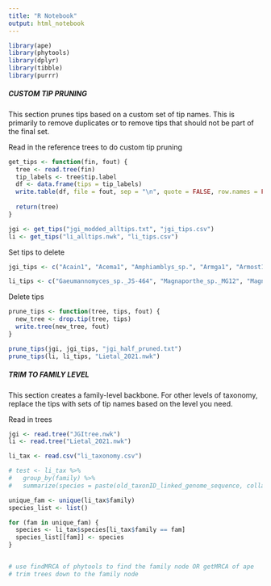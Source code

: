 ```yaml
---
title: "R Notebook"
output: html_notebook
---
```


```r
library(ape)
library(phytools)
library(dplyr)
library(tibble)
library(purrr)
```

##### CUSTOM TIP PRUNING #####
This section prunes tips based on a custom set of tip names. This is primarily
to remove duplicates or to remove tips that should not be part of the final
set.

Read in the reference trees to do custom tip pruning
```r
get_tips <- function(fin, fout) {
  tree <- read.tree(fin)
  tip_labels <- tree$tip.label
  df <- data.frame(tips = tip_labels)
  write.table(df, file = fout, sep = "\n", quote = FALSE, row.names = FALSE, col.names = FALSE)
  
  return(tree)
}

jgi <- get_tips("jgi_modded_alltips.txt", "jgi_tips.csv")
li <- get_tips("li_alltips.nwk", "li_tips.csv")
```

Set tips to delete
```r
jgi_tips <- c("Acain1", "Acema1", "Amphiamblys_sp.", "Armga1", "Armost1", "Arnium", "Arxula", "Ascni1", "Aspacu1", "Aspbru1", "Aspcos1", "Aspell1", "Aspergillus_nomius3137_1", "Aspeuc1", "Aspfij1", "Asphet1", "Asphom1", "Aspibe1", "Aspind1", "Aspjap1", "Asplac1", "Aspneo1", "Asppip1", "Asppseute1", "Aspsac1", "Aspscl1", "Aspscle1", "Aspuva1", "Aspvad1", "Aspvio1", "Bimnz1", "Biscogniauxia_sp.", "Cadophora_sp.", "Cadophora_sp.", "Canmem1", "CerAGI", "Cersp1", "Chaetomium_sp.", "Chytriomyces_sp.", "Cladorrhinum_sp.", "Cladorrhinum_sp.", "Coniochaeta_sp.", "Copmar1", "Copmic2", "Coprinopsis_sp.", "Copromyces_sp.", "Cordyceps_sp.", "Crycu1", "Cryte1", "Daldinia_sp.", "Decga1", "Densp1", "Diohu1", "Emericellopsis_sp.", "Endogone_sp", "Erebi1", "Fennellomyces_sp.", "FoxFo5176", "FoxII5", "Fusarium_oxysporum_2", "Fusarium_sp.", "Ganoderma_sp.", "Haplosporangium_sp.", "Haplosporangium_sp.", "Haplosporangium_sp.", "Helsul1", "Hydru2", "Hypoxylon_sp.", "Hypoxylon_sp.", "Hypoxylon_sp.", "Hypoxylon_sp.", "Hypoxylon_sp.", "Hypoxylon_sp.", "Hypoxylon_sp.", "Hypoxylon_sp.", "Hypoxylon_sp.", "Hypoxylon_sp.", "Ilyonectria_sp.", "Ilyonectria_sp.", "Jamsp1", "Lachancea_sp.", "Lacqui1", "Lactifluus_cf.", "Lactifluus_cf.", "Leisp1", "Leotiomycetes_sp.", "Leotiomycetes_sp.", "Leptodontidium_sp.", "Linin1", "Lizem1", "Marfi1", "Maseb1", "Meimi1", "MicG_I_3", "Micmi1", "Morhum1", "Morimp1", "Mortierella_sp.", "Mortierella_sp.", "Mortierella_sp.", "Mortierella_sp.", "Mortierella_sp.", "Mortierella_sp.", "Mortierella_sp.", "Mortierella_sp.", "Mortierella_sp.", "Mortierella_sp.", "Mortierella_sp.", "Mortierella_sp.", "Mortierella_sp.", "Mortierella_sp.", "Mortierella_sp.", "Mycgal1", "Mycosphaerella", "Mytre1", "Nemania_sp.", "Nemania_sp.", "Nemania_sp.", "Orpinomyces_sp.", "Panru1", "Paxam1", "Pecoramyces_sp.", "Peniophora_sp.", "Perma1", "Pestalotiopsis_sp.", "Phlebopus_sp.", "Phyllosticta_sp.", "Piromyces_sp.", "Pisolithus_sp.", "Pleery1", "Plucer1", "Podospora_aff.", "Polbr1", "Pseudogymnoascus_sp.", "Pseudogymnoascus_sp.", "Pseudogymnoascus_sp.", "Pseudogymnoascus_sp.", "Pseudogymnoascus_sp.", "Pseudogymnoascus_sp.", "Pyrenochaeta_sp.", "Rachicladosporium_sp.", "Rhexocercosporidium_sp.", "Rhihy1", "Rhiir2_1", "RhiirA1_1", "RhiirB3", "RhiirC2", "Rhili1", "Rhodotorula_sp.", "Rhodotorula_sp.", "Rhodsp1", "Ricmel1", "Saccharomycetaceae_sp", "Setho1", "Sistotrema_sp.", "Sorhu1", "Stagonospora_sp.", "Suidec1", "Suigr1", "Suihi1", "Suillus_cf.", "Synps1", "Terbo2", "Termitomyces_sp.", "Tescy1", "Thasp1", "Thega1", "Tilwa1", "Trace1", "Traci1", "Tribi1", "Tubbor1", "Umbelopsis_sp.", "Umbra1", "Ustsp1", "Xerba1", "Xylaria_cf.", "Xylaria_cf.", "Xylaria_sp.", "Xylaria_sp.", "Xylaria_sp.", "Xylaria_sp.", "Xylaria_sp.", "Xylaria_sp.", "Xylariaceae_sp.", "Xylariaceae_sp.", "Xylariaceae_sp.", "Xylariaceae_sp.", "Xylariaceae_sp.", "Xylariaceae_sp.", "Xylariaceae_sp.", "Xylariaceae_sp.", "Xylariaceae_sp.", "Xylariales_sp.", "Xylariomycetidae_sp.", "Xylariomycetidae_sp.", "Yarrowia_lipolytica_1", "Gelatoporia")

li_tips <- c("Gaeumannomyces_sp._JS-464", "Magnaporthe_sp._MG12", "Magnaporthe_sp._MG03", "Magnaporthe_sp._MG07", "Magnaporthe_sp._MG05", "Magnaporthe_sp._MG08", "Raffaelea_sp._RL272", "Juglanconis_sp._DMW523", "Nectria_sp._B-13", "Fusarium_sp._FIESC_12", "Fusarium_sp._FIESC_28", "Fusarium_sp._JS626", "Fusarium_sp._Na10", "Fusarium_sp._FSSC_6", "Fusarium_sp._JS1030", "Epichloe_sp._AL9924", "Tolypocladium_sp._Salcha_MEA-2", "Tolypocladium_sp._Sup5_PDA-1", "Ophiocordyceps_sp._camponoti-leonardi", "Ophiocordyceps_sp._camponoti-saundersi", "Cordyceps_sp._RAO-2017", "Lecanicillium_sp._MT-2017a", "Lecanicillium_sp._LEC01", "Escovopsis_sp._AC", "Escovopsis_sp._Ae724", "Escovopsis_sp._Ae720", "Escovopsis_sp._Ae733", "Escovopsis_sp._TC", "Colletotrichum_sp._JS-367", "Xylaria_sp._MSU_SB201401", "Xylaria_sp._JS573", "Hypoxylon_sp._EC38", "Hypoxylon_sp._CO27-5", "Hypoxylon_sp._E7406B", "Daldinia_sp._EC12", "Hypoxylon_sp._CI-4A", "Pestalotiopsis_sp._JCM_9685", "Cadophora_sp._DSE1049", "Helotiales_sp._F229", "Phialophora_cf._hyalina_BP_5553", "Rutstroemia_sp._NJR-2017a_BBW", "Rutstroemia_sp._NJR-2017a_WRK4", "Rutstroemia_sp._NJR-2017a_BVV2", "Pseudogymnoascus_sp._VKM_F-4515_FW-2607", "Pseudogymnoascus_sp._VKM_F-4517_FW-2822", "Pseudogymnoascus_sp._BL308", "Pseudogymnoascus_sp._23342-1-I1", "Pseudogymnoascus_sp._VKM_F-4520_FW-2644", "Pseudogymnoascus_sp._VKM_F-4518_FW-2643", "Pseudogymnoascus_sp._VKM_F-4281_FW-2241", "Pseudogymnoascus_sp._04NY16", "Pseudogymnoascus_sp._24MN13", "Pseudogymnoascus_sp._VKM_F-103", "Pseudogymnoascus_sp._VKM_F-4519_FW-2642", "Pseudogymnoascus_sp._05NY08", "Pseudogymnoascus_sp._03VT05", "Pseudogymnoascus_sp._WSF_3629", "Pseudogymnoascus_sp._VKM_F-4513_FW-928", "Pseudogymnoascus_sp._VKM_F-4246", "Pseudogymnoascus_sp._BL549", "Pseudogymnoascus_sp._VKM_F-3775", "Pseudogymnoascus_sp._VKM_F-4516_FW-969", "Pseudogymnoascus_sp._VKM_F-4514_FW-929", "Pseudogymnoascus_sp._VKM_F-3557", "Pseudogymnoascus_sp._VKM_F-3808", "Wickerhamomyces_sp._YB_2243", "Crepidotus_sp._BD2015", "Tricholoma_sp._MG99", "Tricholoma_sp._MG77", "Termitomyces_sp._MG16", "Termitomyces_sp._MG148", "Termitomyces_sp._J132", "Termitomyces_sp._MG145", "Termitomyces_sp._JCM_13351", "Collybia_sp._MG36", "Leucoagaricus_sp._SymC.cos", "Agaricales_sp._HM26F1", "Fibularhizoctonia_sp._CBS_109695", "Boletus_sp._MG95", "Boletus_sp._MG55", "Suillus_sp._MG131", "Rhizopogon_sp._AM2018a", "Ganoderma_sp._BRIUMSc", "Trametes_sp._AH282", "Sarcodon_sp._MG97", "Lactarius_sp._MG50", "Russula_sp._MG48", "Lactarius_sp._MG121", "Peniophora_sp._CONT", "Peniophora_sp._CBMAI_1063", "Dentipellis_sp._KUC8613", "Albatrellus_sp._MG142", "Ramaria_sp._MG151", "Gomphus_sp._MG54", "Ramaria_cf._rubripermanens", "Cryptococcus_cf._gattii", "Cryptococcus_sp._DSM_27421", "Cryptococcus_sp._JCM_24511", "Pseudozyma_sp._F8B2", "Moesziomyces_sp._F16C1", "Moesziomyces_sp._F5C1", "Malassezia_sp.", "Moniliella_sp._wahieum", "Rhodotorula_sp._CCFEE_5036", "Rhodotorula_sp._JG1b", "Rhodotorula_sp._FNED722", "Gongronella_sp._w5", "Endogone_sp._FLASF59071", "Rhizophagus_sp._MUCL_43196", "Zoopage_sp._CTAll", "Ichthyosporea_sp._XGB_2017a", "Nematocida_sp._ERTm5", "Nematocida_sp._1", "Amphiamblys_sp._WSBS2006", "Spizellomyces_sp._palustris", "Piromyces_sp._E2", "Curvularia_sp._IFB-Z10", "Pyrenochaeta_sp._DS3sAY3a", "Pyrenochaeta_sp._UM_256", "Shiraia_sp._slf14", "Paraphoma_sp._B47-9", "Pleosporales_sp._UM_1110_2012", "Stagonospora_sp._SRC1lsM3a", "Rachicladosporium_sp._CCFEE_5018", "Cladosporium_sp._SL-16", "Preussia_sp._BSL10", "Mycosphaerella_sp._PB-2012b", "Mycosphaerella_sp._Ston1", "Cercospora_cf._sigesbeckiae", "Aureobasidium_sp._FSWF8-4", "Eurotiomycetes_sp.", "Herpotrichiellaceae_sp._UM238", "Blastomyces_sp._MA-2018", "Emmonsia_sp._CAC-2015a", "Byssochlamys_sp._BYSS01", "Aspergillus_sp._Z5", "Aspergillus_sp._MA_6037", "Eurotiomycetes_sp._MA_6039", "Eurotiomycetes_sp._MA_6038", "Penicillium_sp._MA_6040", "Penicillium_sp._HKF2", "Penicillium_sp._CF05", "Penicillium_sp._MA_6036", "Byssochlamys_sp._AF001")
```

Delete tips
```r
prune_tips <- function(tree, tips, fout) {
  new_tree <- drop.tip(tree, tips)
  write.tree(new_tree, fout)
}

prune_tips(jgi, jgi_tips, "jgi_half_pruned.txt")
prune_tips(li, li_tips, "Lietal_2021.nwk")
```
##############################


##### TRIM TO FAMILY LEVEL #####
This section creates a family-level backbone. For other levels of taxonomy, replace
the tips with sets of tip names based on the level you need.

Read in trees
```r
jgi <- read.tree("JGItree.nwk")
li <- read.tree("Lietal_2021.nwk")

li_tax <- read.csv("li_taxonomy.csv")

# test <- li_tax %>%
#   group_by(family) %>%
#   summarize(species = paste(old_taxonID_linked_genome_sequence, collapse = '", "'))

unique_fam <- unique(li_tax$family)
species_list <- list()

for (fam in unique_fam) {
  species <- li_tax$species[li_tax$family == fam]
  species_list[[fam]] <- species
}


# use findMRCA of phytools to find the family node OR getMRCA of ape
# trim trees down to the family node
```
################################
